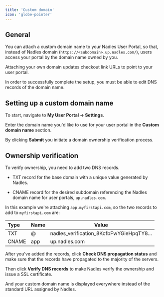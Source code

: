 ```yaml
---
title: 'Custom domain'
icon: 'globe-pointer'
---
```


## General

You can attach a custom domain name to your Nadles User Portal, so that, instead of Nadles domain (`https://<subdomain>.up.nadles.com/`), users access your portal by the domain name owned by you.

<Note>
Attaching your own domain updates checkout link URLs to point to your user portal.
</Note>

In order to successfully complete the setup, you must be able to edit DNS records of the domain name.

## Setting up a custom domain name

To start, navigate to **My User Portal → Settings**.

Enter the domain name you'd like to use for your user portal in the **Custom domain name** section.

By clicking **Submit** you initiate a domain ownership verification process.

## Ownership verification

To verify ownership, you need to add two DNS records.

* TXT record for the base domain with a unique value generated by Nadles.

* CNAME record for the desired subdomain referencing the Nadles domain name for user portals, `up.nadles.com`.

In this example we're attaching `app.myfirstapi.com`, so the two records to add to `myfirstapi.com` are:

| Type  | Name | Value                                      |
| :---- | ---- | ------------------------------------------ |
| TXT   | @    | nadles\_verification\_8KcfbFwYGieHpqTY8... |
| CNAME | app  | up.nadles.com                               |

After you've added the records, click **Check DNS propagation status** and make sure that the records have propagated to the majority of the servers.

Then click **Verify DNS records** to make Nadles verify the ownership and issue a SSL certificate.

And your custom domain name is displayed everywhere instead of the standard URL assigned by Nadles.

